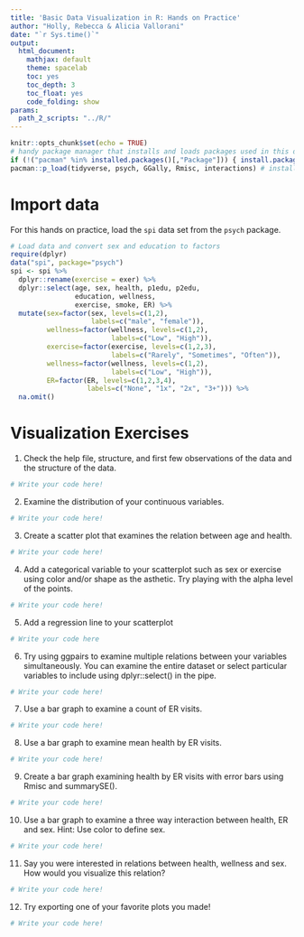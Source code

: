 ```yaml
---
title: 'Basic Data Visualization in R: Hands on Practice'
author: "Holly, Rebecca & Alicia Vallorani"
date: "`r Sys.time()`"
output:
  html_document:
    mathjax: default
    theme: spacelab
    toc: yes
    toc_depth: 3
    toc_float: yes
    code_folding: show
params:
  path_2_scripts: "../R/"
---
```


```r
knitr::opts_chunk$set(echo = TRUE)
# handy package manager that installs and loads packages used in this document
if (!("pacman" %in% installed.packages()[,"Package"])) { install.packages("pacman") } 
pacman::p_load(tidyverse, psych, GGally, Rmisc, interactions) # install (if needed) and load packages
```

# Import data

For this hands on practice, load the `spi` data set from the `psych` package.

```r
# Load data and convert sex and education to factors
require(dplyr)
data("spi", package="psych")
spi <- spi %>% 
  dplyr::rename(exercise = exer) %>%
  dplyr::select(age, sex, health, p1edu, p2edu, 
                education, wellness,
                exercise, smoke, ER) %>%
  mutate(sex=factor(sex, levels=c(1,2), 
                    labels=c("male", "female")),
         wellness=factor(wellness, levels=c(1,2), 
                         labels=c("Low", "High")),
         exercise=factor(exercise, levels=c(1,2,3), 
                         labels=c("Rarely", "Sometimes", "Often")),
         wellness=factor(wellness, levels=c(1,2), 
                         labels=c("Low", "High")),
         ER=factor(ER, levels=c(1,2,3,4), 
                   labels=c("None", "1x", "2x", "3+"))) %>%
  na.omit()
```

# Visualization Exercises

1. Check the help file, structure, and first few observations of the data and the structure of the data.

```r

# Write your code here!

```

2. Examine the distribution of your continuous variables.

```r

# Write your code here!

```

3. Create a scatter plot that examines the relation between age and health.

```r

# Write your code here!

```

4. Add a categorical variable to your scatterplot such as sex or exercise using color and/or shape as the asthetic. Try playing with the alpha level of the points. 

```r

# Write your code here!

```

5. Add a regression line to your scatterplot

```r

# Write your code here

```

6. Try using ggpairs to examine multiple relations between your variables simultaneously. You can examine the entire dataset or select particular variables to include using dplyr::select() in the pipe.

```r

# Write your code here!

```

7. Use a bar graph to examine a count of ER visits.

```r

# Write your code here!

```


8. Use a bar graph to examine mean health by ER visits. 

```r

# Write your code here!

```

9. Create a bar graph examining health by ER visits with error bars using Rmisc and summarySE().

```r

# Write your code here!

```

10. Use a bar graph to examine a three way interaction between health, ER and sex. Hint: Use color to define sex.

```r

# Write your code here!

```

11. Say you were interested in relations between health, wellness and sex. How would you visualize this relation?

```r

# Write your code here!

```

12. Try exporting one of your favorite plots you made!

```r

# Write your code here!

```


